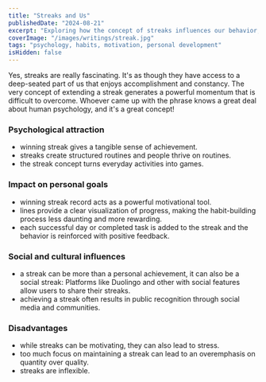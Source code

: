 ```yaml
---
title: "Streaks and Us"
publishedDate: "2024-08-21"
excerpt: "Exploring how the concept of streaks influences our behavior, motivation, and habits—both positively and negatively."
coverImage: "/images/writings/streak.jpg"
tags: "psychology, habits, motivation, personal development"
isHidden: false
---
```



Yes, streaks are really fascinating. It's as though they have access to a deep-seated part of us that enjoys accomplishment and constancy. The very concept of extending a streak generates a powerful momentum that is difficult to overcome. Whoever came up with the phrase knows a great deal about human psychology, and it's a great concept!

### Psychological attraction

- winning streak gives a tangible sense of achievement.
- streaks create structured routines and people thrive on routines.
- the streak concept turns everyday activities into games.

### Impact on personal goals

- winning streak record acts as a powerful motivational tool.
- lines provide a clear visualization of progress, making the habit-building process less daunting and more rewarding.
- each successful day or completed task is added to the streak and the behavior is reinforced with positive feedback.

### Social and cultural influences

- a streak can be more than a personal achievement, it can also be a social streak: Platforms like Duolingo and other with social features allow users to share their streaks.
- achieving a streak often results in public recognition through social media and communities.

### Disadvantages

- while streaks can be motivating, they can also lead to stress.
- too much focus on maintaining a streak can lead to an overemphasis on quantity over quality.
- streaks are inflexible.

